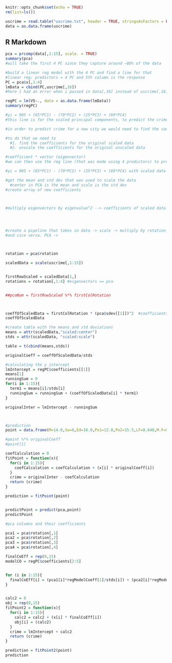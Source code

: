 
```{r setup, include=FALSE}
knitr::opts_chunk$set(echo = TRUE)
rm(list=ls())

uscrime = read.table("uscrime.txt", header = TRUE, stringsAsFactors = FALSE)
data = as.data.frame(uscrime)
```

## R Markdown



```{r cars}
pca = prcomp(data[,1:15], scale. = TRUE)
summary(pca)
#will take the first 4 PC since they capture around ~80% of the data

#build a linear reg model with the 4 PC and find a line for that 
#linear reg: predictors = 4 PC and 5th column is the response
PC = pca$x[,1:4]
lmData = cbind(PC,uscrime[,16])
#here i had an error when i passed in data[,16] instead of uscrime[,16]. one is a data frame and one isnt. by passing in uscrime it was put as V5. -> read abt this

regPC = lm(V5~., data = as.data.frame(lmData))
summary(regPC)

#yi = 905 + (65*PC1) - (70*PC2) + (25*PC3) + (69*PC4)
#this line is for the scaled principal components, to predict the crime

#in order to predict crime for a new city we would need to find the coefficients for the original unscaled data set

#to do that we need to
  #1. find the coefficients for the original scaled data
  #2. unscale the coefficients for the original unscaled data

#coefficient * vector (eigenvector)
#we can then use the reg line (that was made using 4 predictors) to predict the new data point for the city

#yi = 905 + (65*PC1) - (70*PC2) + (25*PC3) + (69*PC4) with scaled data

#get the mean and std dev that was used to scale the data
  #center in PCA is the mean and scale is the std dev
#create array of new coefficients 



#multiply eigenvectors by eigenvalue^2 --> coefficients of scaled data




#create a pipeline that takes in data -> scale -> multiply by rotation == PCA
#and vice versa. PCA -> 



rotation = pca$rotation

scaledData = scale(uscrime[,1:15])



```



```{r pressure, echo=FALSE}

firstRowScaled = scaledData[1,]
rotations = rotation[,1:4] #eigenvectors == pca


##pcaNum = firstRowScaled %*% firstColRotation



coeffOfScaledData = firstColRotation * (pca$sdev[[1]])^2  #coefficients of scaled data
coeffOfScaledData

#create table with the means and std deviations
means = attr(scaledData,"scaled:center")
stds = attr(scaledData, "scaled:scale")

table = t(cbind(means,stds))

originalCoeff = coeffOfScaledData/stds

#calculating the y intercept
lmIntercept = regPC$coefficients[[1]]
means[1]
runningSum = 0
for(i in 1:15){
  term1 = means[i]/stds[i]
  runningSum = runningSum + (coeffOfScaledData[i] * term1)
}

originalInter = lmIntercept - runningSum



#prediction
point = data.frame(M=14.0,So=0,Ed=10.0,Po1=12.0,Po2=15.5,LF=0.640,M.F=94.0,Pop=150,NW=1.1,U1=0.120,U2=3.6,Wealth=3200,Ineq=20.1,Prob=0.04,Time=39.0)

#point %*% originalCoeff
#point[1]

coefCalculation = 0
fitPoint = function(x){
  for(i in 1:15){
    coefCalculation = coefCalculation + (x[i] * originalCoeff[i])
  }
  crime = originalInter - coefCalculation
  return (crime)
}

prediction = fitPoint(point)


predictPoint = predict(pca,point)
predictPoint

```
```{r}
#pca columns and their coefficients 

pca1 = pca$rotation[,1]
pca2 = pca$rotation[,2]
pca3 = pca$rotation[,3]
pca4 = pca$rotation[,4]

finalCoEff = rep(0,15)
modelCO = regPC$coefficients[2:5]


for (i in 1:15){
  finalCoEff[i] = (pca1[i]*regModelCoeff[1]/stds[i]) + (pca2[i]*regModelCoeff[2]/stds[i]) + (pca3[i]*regModelCoeff[3]/stds[i]) + (pca4[i]*regModelCoeff[4]/stds[i])
}


calc2 = 0
obj = rep(0,15)
fitPoint2 = function(x){
  for(i in 1:15){
    calc2 = calc2 + (x[i] * finalCoEff[i])
    obj[i] = (calc2)
  }
  crime = lmIntercept + calc2
  return (crime)
}

prediction = fitPoint2(point)
prediction
```
